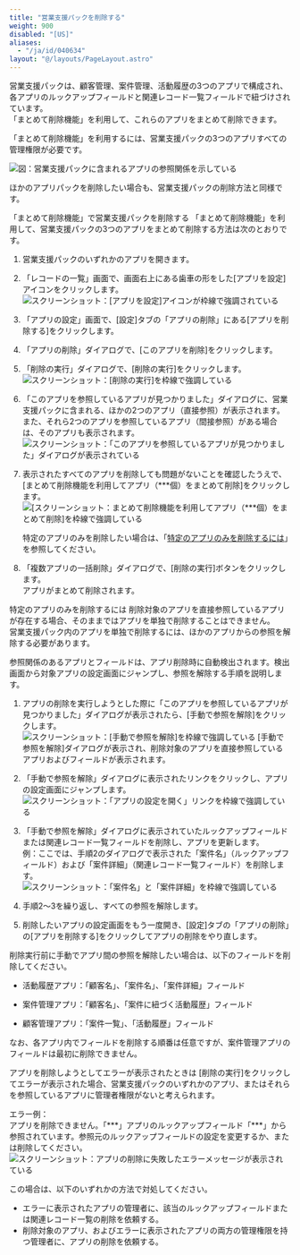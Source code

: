 ```yaml
---
title: "営業支援パックを削除する"
weight: 900
disabled: "[US]"
aliases:
  - "/ja/id/040634"
layout: "@/layouts/PageLayout.astro"
---
```




営業支援パックは、顧客管理、案件管理、活動履歴の3つのアプリで構成され、各アプリのルックアップフィールドと関連レコード一覧フィールドで紐づけされています。  
「まとめて削除機能」を利用して、これらのアプリをまとめて削除できます。

「まとめて削除機能」を利用するには、営業支援パックの3つのアプリすべての管理権限が必要です。

<Img src="/k/kintone/img-ja/delete_appback_soukan_01.png" alt="図：営業支援パックに含まれるアプリの参照関係を示している" />

<Note>


ほかのアプリパックを削除したい場合も、営業支援パックの削除方法と同様です。


</Note>

<Heading id="create_delete_sales_pack_10">「まとめて削除機能」で営業支援パックを削除する</Heading>
「まとめて削除機能」を利用して、営業支援パックの3つのアプリをまとめて削除する方法は次のとおりです。

1. 営業支援パックのいずれかのアプリを開きます。

1. 「レコードの一覧」画面で、画面右上にある歯車の形をした[アプリを設定]アイコンをクリックします。  
   <Img src="/k/kintone/img/settings_new_icon.png" alt="スクリーンショット：[アプリを設定]アイコンが枠線で強調されている" />

1. 「アプリの設定」画面で、[設定]タブの「アプリの削除」にある[アプリを削除する]をクリックします。

1. 「アプリの削除」ダイアログで、[このアプリを削除]をクリックします。

1. 「削除の実行」ダイアログで、[削除の実行]をクリックします。  
   <Img src="/k/kintone/img-ja/delete_app_img3.png" alt="スクリーンショット：[削除の実行]を枠線で強調している" />

1. 「このアプリを参照しているアプリが見つかりました」ダイアログに、営業支援パックに含まれる、ほかの2つのアプリ（直接参照）が表示されます。また、それら2つのアプリを参照しているアプリ（間接参照）がある場合は、そのアプリも表示されます。  
   <Img src="/k/kintone/img-ja/delete_app_img4.png" alt="スクリーンショット：「このアプリを参照しているアプリが見つかりました」ダイアログが表示されている" />

1. 表示されたすべてのアプリを削除しても問題がないことを確認したうえで、[まとめて削除機能を利用してアプリ（\*\*\*個）をまとめて削除]をクリックします。  
   <Img src="/k/kintone/img-ja/delete_app_img6.png" alt="[スクリーンショット：まとめて削除機能を利用してアプリ（***個）をまとめて削除]を枠線で強調している" />

   <Hint>

   特定のアプリのみを削除したい場合は、「[特定のアプリのみを削除するには](#create_delete_sales_pack_20)」を参照してください。

   
   </Hint>

1. 「複数アプリの一括削除」ダイアログで、[削除の実行]ボタンをクリックします。  
  アプリがまとめて削除されます。

<Heading id="create_delete_sales_pack_20">特定のアプリのみを削除するには</Heading>
削除対象のアプリを直接参照しているアプリが存在する場合、そのままではアプリを単独で削除することはできません。  
営業支援パック内のアプリを単独で削除するには、ほかのアプリからの参照を解除する必要があります。  

参照関係のあるアプリとフィールドは、アプリ削除時に自動検出されます。検出画面から対象アプリの設定画面にジャンプし、参照を解除する手順を説明します。

1. アプリの削除を実行しようとした際に「このアプリを参照しているアプリが見つかりました」ダイアログが表示されたら、[手動で参照を解除]をクリックします。  
   <Img src="/k/kintone/img-ja/delete_app_img7.png" alt="スクリーンショット：[手動で参照を解除]を枠線で強調している" />
  [手動で参照を解除]ダイアログが表示され、削除対象のアプリを直接参照しているアプリおよびフィールドが表示されます。

1. 「手動で参照を解除」ダイアログに表示されたリンクをクリックし、アプリの設定画面にジャンプします。  
   <Img src="/k/kintone/img-ja/delete_app_img8.png" alt="スクリーンショット：「アプリの設定を開く」リンクを枠線で強調している" />

1. 「手動で参照を解除」ダイアログに表示されていたルックアップフィールドまたは関連レコード一覧フィールドを削除し、アプリを更新します。  
  例：ここでは、手順2のダイアログで表示された「案件名」（ルックアップフィールド）および「案件詳細」（関連レコード一覧フィールド）を削除します。
   <Img src="/k/kintone/img-ja/delete_app_img9.png" alt="スクリーンショット：「案件名」と「案件詳細」を枠線で強調している" />

1. 手順2～3を繰り返し、すべての参照を解除します。

1. 削除したいアプリの設定画面をもう一度開き、[設定]タブの「アプリの削除」の[アプリを削除する]をクリックしてアプリの削除をやり直します。

<Note>


削除実行前に手動でアプリ間の参照を解除したい場合は、以下のフィールドを削除してください。


* 活動履歴アプリ：「顧客名」、「案件名」、「案件詳細」フィールド

* 案件管理アプリ：「顧客名」、「案件に紐づく活動履歴」フィールド

* 顧客管理アプリ：「案件一覧」、「活動履歴」フィールド


なお、各アプリ内でフィールドを削除する順番は任意ですが、案件管理アプリのフィールドは最初に削除できません。


</Note>

<Heading id="create_delete_sales_pack_30">アプリを削除しようとしてエラーが表示されたときは</Heading>
[削除の実行]をクリックしてエラーが表示された場合、営業支援パックのいずれかのアプリ、またはそれらを参照しているアプリに管理者権限がないと考えられます。

エラー例：  
アプリを削除できません。「\*\*\*」アプリのルックアップフィールド「\*\*\*」から参照されています。参照元のルックアップフィールドの設定を変更するか、または削除してください。
<Img src="/k/kintone/img-ja/delete_appback_15_1.jpg" alt="スクリーンショット：アプリの削除に失敗したエラーメッセージが表示されている" />

この場合は、以下のいずれかの方法で対処してください。

* エラーに表示されたアプリの管理者に、該当のルックアップフィールドまたは関連レコード一覧の削除を依頼する。
* 削除対象のアプリ、およびエラーに表示されたアプリの両方の管理権限を持つ管理者に、アプリの削除を依頼する。
